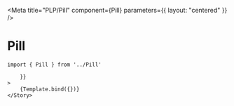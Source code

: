 
<Meta
    title="PLP/Pill"
    component={Pill}
    parameters={{
        layout: "centered"
    }}
/>


# Pill



```
import { Pill } from '../Pill'
```

<Canvas>
    <Story
        name="Pill"
        args={{
            onClick: action('onClick'),
            label: "Pink",
            classes: "",

        }}
    >
        {Template.bind({})}
    </Story>
</Canvas>

